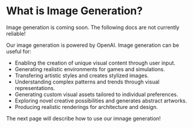 
# What is Image Generation?

<Callout type="warning" emoji="⚠️">
    Image generation is coming soon. The following docs are not currently reliable!
</Callout>

Our image generation is powered by OpenAI. Image generation can be useful for:

- Enabling the creation of unique visual content through user input.
- Generating realistic environments for games and simulations.
- Transfering artistic styles and creates stylized images.
- Understanding complex patterns and trends through visual representations.
- Generating custom visual assets tailored to individual preferences.
- Exploring novel creative possibilities and generates abstract artworks.
- Producing realistic renderings for architecture and design.


The next page will describe how to use our imnage generation!